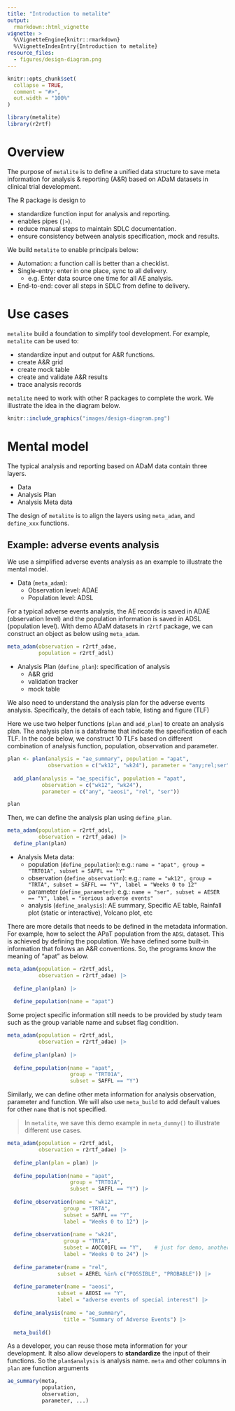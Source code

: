 ```yaml
---
title: "Introduction to metalite"
output:
  rmarkdown::html_vignette
vignette: >
  %\VignetteEngine{knitr::rmarkdown}
  %\VignetteIndexEntry{Introduction to metalite}
resource_files:
  - figures/design-diagram.png 
---
```


```r
knitr::opts_chunk$set(
  collapse = TRUE,
  comment = "#>",
  out.width = "100%"
)
```

```r
library(metalite)
library(r2rtf)
```

# Overview

The purpose of `metalite` is to define a unified data structure to save meta information 
for analysis & reporting (A&R) based on ADaM datasets in clinical trial development. 

The R package is design to 

- standardize function input for analysis and reporting. 
- enables pipes (`|>`).
- reduce manual steps to maintain SDLC documentation.
- ensure consistency between analysis specification, mock and results.

We build `metalite` to enable principals below:

- Automation: a function call is better than a checklist. 
- Single-entry: enter in one place, sync to all delivery. 
  - e.g. Enter data source one time for all AE analysis.
- End-to-end: cover all steps in SDLC from define to delivery.

# Use cases 

`metalite` build a foundation to simplify tool development. 
For example, `metalite` can be used to: 

- standardize input and output for A&R functions. 
- create A&R grid 
- create mock table 
- create and validate A&R results
- trace analysis records 

`metalite` need to work with other R packages to complete the work. 
We illustrate the idea in the diagram below.

```r
knitr::include_graphics("images/design-diagram.png")
```

# Mental model

The typical analysis and reporting based on ADaM data contain three layers.

- Data
- Analysis Plan 
- Analysis Meta data

The design of `metalite` is to align the layers using `meta_adam`, and `define_xxx` functions. 

## Example: adverse events analysis

We use a simplified adverse events analysis as an example to illustrate the mental model. 

- Data (`meta_adam`):
  + Observation level: ADAE
  + Population level:  ADSL

For a typical adverse events analysis, 
the AE records is saved in ADAE (observation level) and 
the population information is saved in ADSL (population level). 
With demo ADaM datasets in `r2rtf` package, we can construct an object as below using `meta_adam`. 

```r
meta_adam(observation = r2rtf_adae, 
          population = r2rtf_adsl) 
```

- Analysis Plan (`define_plan`): specification of analysis 
  + A&R grid 
  + validation tracker 
  + mock table

We also need to understand the analysis plan for the adverse events analysis. 
Specifically, the details of each table, listing and figure (TLF)

Here we use two helper functions (`plan` and `add_plan`) to create an analysis plan.
The analysis plan is a dataframe that indicate the specification of each TLF.
In the code below, we construct 10 TLFs based on different combination of 
analysis function, population, observation and parameter. 

```r
plan <- plan(analysis = "ae_summary", population = "apat", 
             observation = c("wk12", "wk24"), parameter = "any;rel;ser") |>
  
  add_plan(analysis = "ae_specific", population = "apat", 
           observation = c("wk12", "wk24"), 
           parameter = c("any", "aeosi", "rel", "ser"))

plan
```

Then, we can define the analysis plan using `define_plan`.

```r
meta_adam(population = r2rtf_adsl,
          observation = r2rtf_adae) |>
  define_plan(plan)
```
  
- Analysis Meta data: 
  + population (`define_population`): e.g.: `name = "apat", group = "TRT01A", subset = SAFFL == "Y"` 
  + observation (`define_observation`): e.g.: `name = "wk12", group = "TRTA", subset = SAFFL == "Y", label = "Weeks 0 to 12"` 
  + parameter (`define_parameter`): e.g.: `name = "ser", subset = AESER == "Y", label = "serious adverse events"`
  + analysis (`define_analysis`): AE summary, Specific AE table, Rainfall plot (static or interactive), Volcano plot, etc

There are more details that needs to be defined in the metadata information. 
For example, how to select the APaT population from the `ADSL` dataset. 
This is achieved by defining the population. 
We have defined some built-in information that follows an A&R conventions. 
So, the programs know the meaning of "apat" as below. 

```r
meta_adam(population = r2rtf_adsl, 
          observation = r2rtf_adae) |>
  
  define_plan(plan) |>
  
  define_population(name = "apat")
```

Some project specific information still needs to be provided by study team 
such as the group variable name and subset flag condition. 

```r
meta_adam(population = r2rtf_adsl, 
          observation = r2rtf_adae) |>
  
  define_plan(plan) |>
  
  define_population(name = "apat",
                    group = "TRT01A", 
                    subset = SAFFL == "Y")
```

Similarly, we can define other meta information 
for analysis observation, parameter and function.
We will also use `meta_build` to add default values for other `name` that is not specified. 

> In `metalite`, we save this demo example in `meta_dummy()` to illustrate different use cases.

```r
meta_adam(population = r2rtf_adsl, 
          observation = r2rtf_adae) |>
  
  define_plan(plan = plan) |>
  
  define_population(name = "apat",
                    group = "TRT01A", 
                    subset = SAFFL == "Y") |>
  
  define_observation(name = "wk12",
                  group = "TRTA", 
                  subset = SAFFL == "Y", 
                  label = "Weeks 0 to 12") |>
  
  define_observation(name = "wk24",
                  group = "TRTA", 
                  subset = AOCC01FL == "Y",    # just for demo, another flag shall be used.  
                  label = "Weeks 0 to 24") |>
  
  define_parameter(name = "rel", 
                subset = AEREL %in% c("POSSIBLE", "PROBABLE")) |>
  
  define_parameter(name = "aeosi", 
                subset = AEOSI == "Y", 
                label = "adverse events of special interest") |> 
  
  define_analysis(name = "ae_summary", 
                  title = "Summary of Adverse Events") |>
  
  meta_build()
```

As a developer, you can reuse those meta information for your development. 
It also allow developers to **standardize** the input of their functions.
So the `plan$analysis` is analysis name. `meta` and other columns in `plan` are function arguments

```r
ae_summary(meta, 
           population, 
           observation, 
           parameter, ...)
```




